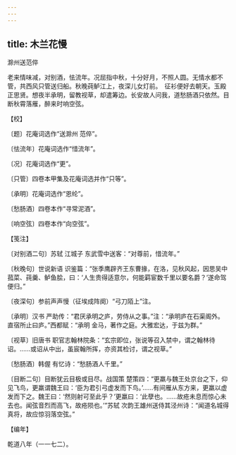 ```yaml
---
---
---
```

title: 木兰花慢
---



滁州送范倅





老来情味减，对别酒，怯流年。况屈指中秋，十分好月，不照人圆。无情水都不管，共西风只管送归船。秋晚莼鲈江上，夜深儿女灯前。　征衫便好去朝天。玉殿正思贤。想夜半承明，留教视草，却遣筹边。长安故人问我，道愁肠酒只依然。目断秋霄落雁，醉来时响空弦。





【校】


〔题〕花庵词选作“送滁州 范倅”。

〔怯流年〕花庵词选作“惜流年”。

〔况〕花庵词选作“更”。

〔只管〕四卷本甲集及花庵词选并作“只等”。

〔承明〕花庵词选作“恩纶”。

〔愁肠酒〕四卷本作“寻常泥酒”。

〔响空弦〕四卷本作“向空弦”。





【笺注】


〔对别酒二句〕苏轼 江城子 东武雪中送客：“对尊前，惜流年。”

〔秋晚句〕世说新语 识鉴篇：“张季鹰辟齐王东曹掾，在洛，见秋风起，因思吴中菰菜、莼羹、鲈鱼脍，曰：‘人生贵得适意尔，何能羁宦数千里以要名爵？’遂命驾便归。”

〔夜深句〕参前声声慢（征埃成阵阕）“弓刀陌上”注。

〔承明〕汉书 严助传：“君厌承明之庐，劳侍从之事。”注：“承明庐在石渠阁外。直宿所止曰庐。”西都赋：“承明 金马，著作之庭。大雅宏达，于兹为群。”

〔视草〕旧唐书 职官志翰林院条：“玄宗即位，张说等召入禁中，谓之翰林待诏。……或诏从中出，虽宸翰所挥，亦资其检讨，谓之视草。”

〔愁肠酒〕韩偓 有忆诗：“愁肠酒人千里。”

〔目断二句〕目断犹云目极或目尽。战国策 楚策四：“更羸与魏王处京台之下，仰见飞鸟，更羸谓魏王曰：‘臣为君引弓虚发而下鸟。’……有间雁从东方来，更羸以虚发而下之。魏王曰：‘然则射可至此乎？’更羸曰：‘此孽也。……故疮未息而惊心未去也。闻弦音烈而高飞，故疮陨也。’”苏轼 次韵王雄州送侍其泾州诗：“闻道名城得真将，故应惊羽落空弦。”





【编年】


乾道八年（一一七二）。